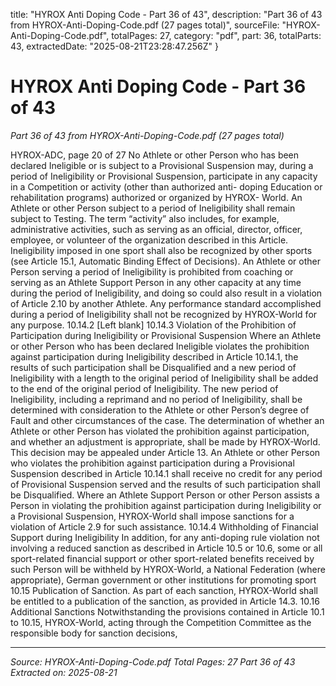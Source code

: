   title: "HYROX Anti Doping Code - Part 36 of 43",
  description: "Part 36 of 43 from HYROX-Anti-Doping-Code.pdf (27 pages total)",
  sourceFile: "HYROX-Anti-Doping-Code.pdf",
  totalPages: 27,
  category: "pdf",
  part: 36,
  totalParts: 43,
  extractedDate: "2025-08-21T23:28:47.256Z"
}

# HYROX Anti Doping Code - Part 36 of 43

*Part 36 of 43 from HYROX-Anti-Doping-Code.pdf (27 pages total)*

HYROX-ADC, page 20 of 27
No Athlete or other Person who has been declared Ineligible or is subject to a
Provisional Suspension may, during a period of Ineligibility or Provisional Suspension,
participate in any capacity in a Competition or activity (other than authorized anti-
doping Education or rehabilitation programs) authorized or organized by HYROX-
World.
An Athlete or other Person subject to a period of Ineligibility shall remain subject to
Testing. The term “activity” also includes, for example, administrative activities, such
as serving as an official, director, officer, employee, or volunteer of the organization
described in this Article. Ineligibility imposed in one sport shall also be recognized by
other sports (see Article 15.1, Automatic Binding Effect of Decisions). An Athlete or
other Person serving a period of Ineligibility is prohibited from coaching or serving as
an Athlete Support Person in any other capacity at any time during the period of
Ineligibility, and doing so could also result in a violation of Article 2.10 by another
Athlete. Any performance standard accomplished during a period of Ineligibility shall
not be recognized by HYROX-World for any purpose.
10.14.2 [Left blank]
10.14.3 Violation of the Prohibition of Participation during Ineligibility or Provisional
Suspension
Where an Athlete or other Person who has been declared Ineligible violates the
prohibition against participation during Ineligibility described in Article 10.14.1, the
results of such participation shall be Disqualified and a new period of Ineligibility with
a length to the original period of Ineligibility shall be added to the end of the original
period of Ineligibility. The new period of Ineligibility, including a reprimand and no
period of Ineligibility, shall be determined with consideration to the Athlete or other
Person’s degree of Fault and other circumstances of the case. The determination of
whether an Athlete or other Person has violated the prohibition against participation,
and whether an adjustment is appropriate, shall be made by HYROX-World. This
decision may be appealed under Article 13.
An Athlete or other Person who violates the prohibition against participation during a
Provisional Suspension described in Article 10.14.1 shall receive no credit for any
period of Provisional Suspension served and the results of such participation shall
be Disqualified. Where an Athlete Support Person or other Person assists a Person in
violating the prohibition against participation during Ineligibility or a Provisional
Suspension, HYROX-World shall impose sanctions for a violation of Article 2.9 for
such assistance.
10.14.4 Withholding of Financial Support during Ineligibility
In addition, for any anti-doping rule violation not involving a reduced sanction as
described in Article 10.5 or 10.6, some or all sport-related financial support or other
sport-related benefits received by such Person will be withheld by HYROX-World, a
National Federation (where appropriate), German government or other institutions for
promoting sport 10.15 Publication of Sanction.
As part of each sanction, HYROX-World shall be entitled to a publication of the
sanction, as provided in Article 14.3.
10.16 Additional Sanctions
Notwithstanding the provisions contained in Article 10.1 to 10.15, HYROX-World, acting
through the Competition Committee as the responsible body for sanction decisions,

---

*Source: HYROX-Anti-Doping-Code.pdf*
*Total Pages: 27*
*Part 36 of 43*
*Extracted on: 2025-08-21*
